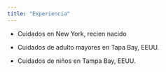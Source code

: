 ```yaml
---
title: "Experiencia"
---
```

-  Cuidados en New York, recien nacido

-  Cuidados de adulto mayores en Tapa Bay, EEUU.


-  Cuidados de niños en Tampa Bay, EEUU.

